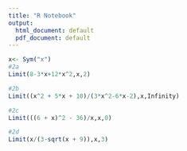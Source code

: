 ```yaml
---
title: "R Notebook"
output:
  html_document: default
  pdf_document: default
---
```



```r
x<- Sym("x")
#2a
Limit(8-3*x+12*x^2,x,2)

```
```r
#2b
Limit((x^2 + 5*x + 10)/(3*x^2-6*x-2),x,Infinity)
```
```r
#2c
Limit(((6 + x)^2 - 36)/x,x,0)
```
```r
#2d
Limit(x/(3-sqrt(x + 9)),x,3)
```

